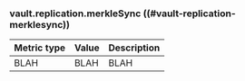 ### vault.replication.merkleSync ((#vault-replication-merklesync))

Metric type | Value | Description
----------- | ----- | -----------
BLAH     | BLAH    | BLAH